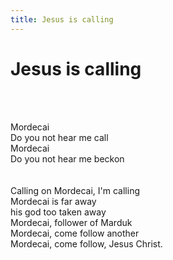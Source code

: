 ```yaml
---
title: Jesus is calling
---
```


# Jesus is calling
<br></br>

Mordecai  
Do you not hear me call  
Mordecai  
Do you not hear me beckon  
<br></br>
Calling on Mordecai, I'm calling  
Mordecai is far away  
his god too taken away  
Mordecai, follower of Marduk  
Mordecai, come follow another  
Mordecai, come follow, Jesus Christ.  